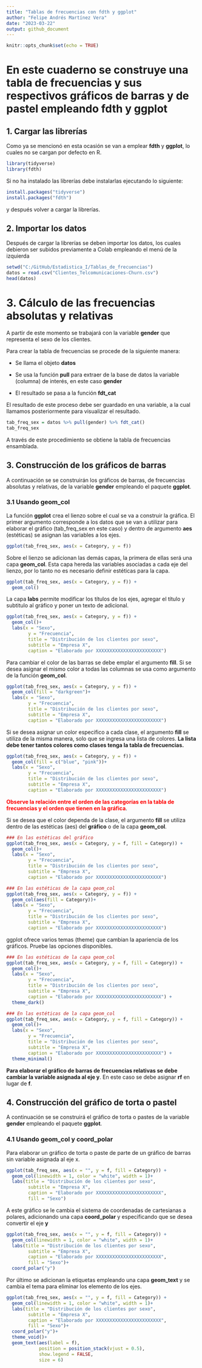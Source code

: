 ```yaml
---
title: "Tablas de frecuencias con fdth y ggplot"
author: "Felipe Andrés Martínez Vera"
date: "2023-03-22"
output: github_document
---
```


```r
knitr::opts_chunk$set(echo = TRUE)
```

# **En este cuaderno se construye una tabla de frecuencias y sus respectivos gráficos de barras y de pastel empleando fdth y ggplot**

## **1. Cargar las librerías**

Como ya se mencionó en esta ocasión se van a emplear **fdth** y **ggplot**, lo cuales no se cargan por defecto en R.

```r
library(tidyverse)
library(fdth)
```

Si no ha instalado las librerías debe instalarlas ejecutando lo siguiente:

```r
install.packages("tidyverse")
install.packages("fdth")
```

y después volver a cargar la librerías.

## 2. Importar los datos

Después de cargar la librerías se deben importar los datos, los cuales debieron ser subidos previamente a Colab empleando el menú de la izquierda

```r
setwd("C:/GitHub/Estadistica_I/Tablas_de_frecuencias")
datos = read.csv("Clientes_Telcomunicaciones-Churn.csv")
head(datos)
```

# **3. Cálculo de las frecuencias absolutas y relativas**

A partir de este momento se trabajará con la variable **gender** que representa el sexo de los clientes.

Para crear la tabla de frecuencias se procede de la siguiente manera:

-   Se llama el objeto **datos**

-   Se usa la función **pull** para extraer de la base de datos la variable (columna) de interés, en este caso **gender**

-   El resultado se pasa a la función **fdt_cat**

El resultado de este proceso debe ser guardado en una variable, a la cual llamamos posteriormente para visualizar el resultado.

```r
tab_freq_sex = datos %>% pull(gender) %>% fdt_cat()
tab_freq_sex
```

A través de este procedimiento se obtiene la tabla de frecuencias ensamblada.

## **3. Construcción de los gráficos de barras**

A continuación se se construirán los gráficos de barras, de frecuencias absolutas y relativas, de la variable **gender** empleando el paquete **ggplot**.

### **3.1 Usando geom_col**

La función **ggplot** crea el lienzo sobre el cual se va a construir la gráfica. El primer argumento corresponde a los datos que se van a utilizar para elaborar el gráfico (tab_freq_sex en este caso) y dentro de argumento **aes** (estéticas) se asignan las variables a los ejes.

```r
ggplot(tab_freq_sex, aes(x = Category, y = f))
```

Sobre el lienzo se adicionan las demás capas, la primera de ellas será una capa **geom_col**. Esta capa hereda las variables asociadas a cada eje del lienzo, por lo tanto no es necesario definir estéticas para la capa.

```r
ggplot(tab_freq_sex, aes(x = Category, y = f)) +
  geom_col()
```

La capa **labs** permite modificar los títulos de los ejes, agregar el título y subtitulo al gráfico y poner un texto de adicional.

```r
ggplot(tab_freq_sex, aes(x = Category, y = f)) +
  geom_col()+
  labs(x = "Sexo",
        y = "Frecuencia",
        title = "Distribución de los clientes por sexo",
        subtitle = "Empresa X",
        caption = "Elaborado por XXXXXXXXXXXXXXXXXXXXXXXX")
```

Para cambiar el color de las barras se debe emplar el argumento **fill**. Si se desea asignar el mismo color a todas las columnas se usa como argumento de la función **geom_col**.

```r
ggplot(tab_freq_sex, aes(x = Category, y = f)) +
  geom_col(fill = "darkgreen")+
  labs(x = "Sexo",
        y = "Frecuencia",
        title = "Distribución de los clientes por sexo",
        subtitle = "Empresa X",
        caption = "Elaborado por XXXXXXXXXXXXXXXXXXXXXXXX")
```

Si se desea asignar un color especifico a cada clase, el argumento **fill** se utiliza de la misma manera, solo que se ingresa una lista de colores. **La lista debe tener tantos colores como clases tenga la tabla de frecuencias.**

```r
ggplot(tab_freq_sex, aes(x = Category, y = f)) +
  geom_col(fill = c("blue", "pink"))+
  labs(x = "Sexo",
        y = "Frecuencia",
        title = "Distribución de los clientes por sexo",
        subtitle = "Empresa X",
        caption = "Elaborado por XXXXXXXXXXXXXXXXXXXXXXXX")
```


<span style="color:red">**Observe la relación entre el orden de las categorías en la tabla de frecuencias y el orden que tienen en la gráfica**</span>.

Si se desea que el color dependa de la clase, el argumento **fill** se utiliza dentro de las estéticas (aes) del **gráfico** o de la capa **geom_col**.

```r
### En las estéticas del gráfico
ggplot(tab_freq_sex, aes(x = Category, y = f, fill = Category)) +
  geom_col()+
  labs(x = "Sexo",
        y = "Frecuencia",
        title = "Distribución de los clientes por sexo",
        subtitle = "Empresa X",
        caption = "Elaborado por XXXXXXXXXXXXXXXXXXXXXXXX")
```

```r
### En las estéticas de la capa geom_col
ggplot(tab_freq_sex, aes(x = Category, y = f)) +
  geom_col(aes(fill = Category))+
  labs(x = "Sexo",
        y = "Frecuencia",
        title = "Distribución de los clientes por sexo",
        subtitle = "Empresa X",
        caption = "Elaborado por XXXXXXXXXXXXXXXXXXXXXXXX")
```

ggplot ofrece varios temas (theme) que cambian la apariencia de los gráficos. Pruebe las opciones disponibles.

```r
### En las estéticas de la capa geom_col
ggplot(tab_freq_sex, aes(x = Category, y = f, fill = Category)) +
  geom_col()+
  labs(x = "Sexo",
        y = "Frecuencia",
        title = "Distribución de los clientes por sexo",
        subtitle = "Empresa X",
        caption = "Elaborado por XXXXXXXXXXXXXXXXXXXXXXXX") +
  theme_dark()
```

```r
### En las estéticas de la capa geom_col
ggplot(tab_freq_sex, aes(x = Category, y = f, fill = Category)) +
  geom_col()+
  labs(x = "Sexo",
        y = "Frecuencia",
        title = "Distribución de los clientes por sexo",
        subtitle = "Empresa X",
        caption = "Elaborado por XXXXXXXXXXXXXXXXXXXXXXXX") +
  theme_minimal()
```

**Para elaborar el gráfico de barras de frecuencias relativas se debe cambiar la variable asignada al eje y**. En este caso se debe asignar **rf** en lugar de **f**.

## **4. Construcción del gráfico de torta o pastel**

A continuación se se construirá el gráfico de torta o pastes de la variable **gender** empleando el paquete **ggplot**.

### **4.1 Usando geom_col y coord_polar**

Para elaborar un gráfico de torta o paste de parte de un gráfico de barras sin variable asignada al eje x.

```r
ggplot(tab_freq_sex, aes(x = "", y = f, fill = Category)) +
  geom_col(linewidth = 1, color = "white", width = 1)+
  labs(title = "Distribución de los clientes por sexo",
        subtitle = "Empresa X",
        caption = "Elaborado por XXXXXXXXXXXXXXXXXXXXXXXX",
        fill = "Sexo")
```

A este gráfico se le cambia el sistema de coordenadas de cartesianas a polares, adicionando una capa **coord_polar** y especificando que se desea convertir el eje **y**

```r
ggplot(tab_freq_sex, aes(x = "", y = f, fill = Category)) +
  geom_col(linewidth = 1, color = "white", width = 1)+
  labs(title = "Distribución de los clientes por sexo",
        subtitle = "Empresa X",
        caption = "Elaborado por XXXXXXXXXXXXXXXXXXXXXXXX",
        fill = "Sexo")+
  coord_polar("y")
```

Por último se adicionan la etiquetas empleando una capa **geom_text** y se cambia el tema para eliminar los elemento de los ejes.

```r
ggplot(tab_freq_sex, aes(x = "", y = f, fill = Category)) +
  geom_col(linewidth = 1, color = "white", width = 1)+
  labs(title = "Distribución de los clientes por sexo",
        subtitle = "Empresa X",
        caption = "Elaborado por XXXXXXXXXXXXXXXXXXXXXXXX",
        fill = "Sexo")+
  coord_polar("y")+
  theme_void()+
  geom_text(aes(label = f),
            position = position_stack(vjust = 0.5),
            show.legend = FALSE,
            size = 6)
```
